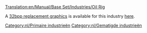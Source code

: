 [[Translation:en/Manual/Base Set/Industries/Oil Rig]]

{{nl/Manual/Base Set/Industries/Industrieën|image=en/Manual/Base Set/Industries/Oilrig.png
|name=Olieplatform
|climates=[[nl/Manual/Klimaat#gematigd|Gematigs]].
|accepteert=[[nl/Manual/Base Set/Cargos/Passagiers|Passagiers]].
|produceert=[[nl/Manual/Base Set/Cargos/Olie|Olie]], Passagiers.
|notes=Niet aanwezig in andere [[nl/Manual/Klimaat|klimaten]]. Heeft een ingebouwd [[nl/Manual/Vliegveld|Helipad]] en [[nl/Manual/Bouw haven|haven]] voor alle [[nl/Manual/Bedrijf|bedrijven]] om te gebruiken.
}}

A [[en/Archive/Old 32bpp/32bit Graphics Development#user-info|32bpp replacement graphics]] is available for this industry [[en/Archive/Old 32bpp/List of downloadable 32 bpp tars|here]].

[[Category:nl/Primaire industrieën]]
[[Category:nl/Gematigde industrieën]]